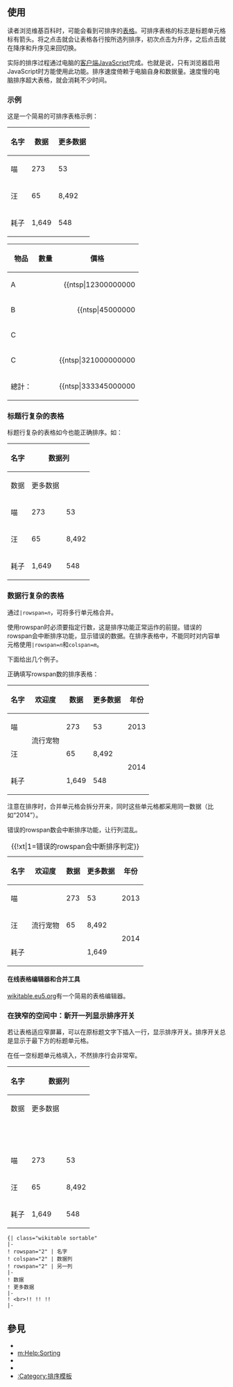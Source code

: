 {{Expand English|time=2017-07-20}}
{{Wikipedia how to|WP:SORT|WP:TABLESORT}}
{{Wiki markup}}
{{TOC limit|3}}
{{noteTA
|G1=IT
|1=zh-cn:通过;zh-tw:透過
}}
== 使用 ==

读者浏览维基百科时，可能会看到可排序的[[Help:表格|表格]]。可排序表格的标志是标题单元格标有箭头。将之点击就会让表格各行按所选列排序，初次点击为升序，之后点击就在降序和升序见来回切换。

实际的排序过程通过电脑的[[客户端JavaScript|客户端JavaScript]]完成。也就是说，只有浏览器启用JavaScript时方能使用此功能。排序速度倚赖于电脑自身和数据量。速度慢的电脑排序超大表格，就会消耗不少时间。

=== 示例 ===

这是一个简易的可排序表格示例：

{| class="wikitable sortable"
|-
! 名字
! 数据
! 更多数据
|-
| 喵
| 273
| 53
|-
| 汪
| 65
| 8,492
|-
| 耗子
| 1,649
| 548
|}

{| class="wikitable sortable"
|-
! 物品
! 數量
! 價格
|-
| A
| style="text-align:right;" | {{nts|1}}
| style="text-align:right;" | {{ntsp|12300000000||$}}
|-
| B
| style="text-align:right;" | {{nts|2}}
| style="text-align:right;" | {{ntsp|45000000||$}}
|-
| C
| style="text-align:right;" | {{nts|1}}
| {{N/A}}
|-
| C
| style="text-align:right;" | {{nts|3}}
| style="text-align:right;" | {{ntsp|321000000000||$}}
|- class="sortbottom" 
! 總計：
! style="text-align:right;" | {{nts|7}}
! style="text-align:right;" | {{ntsp|333345000000||$}}
|}

=== 标题行复杂的表格 ===

标题行复杂的表格如今也能正确排序。如：

{| class="wikitable sortable"
|-
! rowspan="2" | 名字
! colspan="2" | 数据列
! rowspan="2" | 另一列
|-
! 数据
! 更多数据
|-
| 喵
| 273
| 53
| 1
|-
| 汪
| 65
| 8,492
| 2
|-
| 耗子
| 1,649
| 548
| 3
|}

=== 数据行复杂的表格 ===

通过<code>|rowspan=''n''</code>，可将多行单元格合并。

使用rowspan时必须要指定行数，这是排序功能正常运作的前提。错误的rowspan会中断排序功能，显示错误的数据。在排序表格中，不能同时对内容单元格使用<code>|rowspan=''n''</code>和<code> colspan=''m''</code>。

下面给出几个例子。

正确填写rowspan数的排序表格：

{| class="wikitable sortable"
|-
! 名字
! 欢迎度
! 数据
! 更多数据
! 年份
|-
| 喵
| rowspan="2" | 流行宠物
| 273
| 53
| 2013
|-
| 汪
| 65
| 8,492
| rowspan="2" | 2014
|-
| 耗子
|
| 1,649
| 548
|}

注意在排序时，合并单元格会拆分开来，同时这些单元格都采用同一数据（比如“2014”）。

错误的rowspan数会中断排序功能，让行列混乱。

{| class="wikitable sortable"
|+ {{!xt|1=错误的rowspan会中断排序判定}}
|-
! 名字
! 欢迎度
! 数据
! 更多数据
! 年份
|-
| 喵
| rowspan="3" | 流行宠物
| 273
| 53
| 2013
|-
| 汪
| 65
| 8,492
| rowspan="3" | 2014
|-
| 耗子
|
| 1,649
| 548
|}

==== 在线表格编辑器和合并工具 ====

[http://wikitable.eu5.org wikitable.eu5.org]有一个简易的表格编辑器。

=== 在狭窄的空间中：新开一列显示排序开关 ===

若让表格适应窄屏幕，可以在原标题文字下插入一行，显示排序开关。排序开关总是显示于最下方的标题单元格。

在任一空标题单元格填入{{tag|br|s}}，不然排序行会非常窄。

{| class="wikitable sortable"
|-
! rowspan="2" | 名字
! colspan="2" | 数据列
! rowspan="2" | 另一列
|-
! 数据
! 更多数据
|-
! <br>!! !! !!
|-
| 喵
| 273
| 53
| 1
|-
| 汪
| 65
| 8,492
| 2
|-
| 耗子
| 1,649
| 548
| 3
|}

<pre>{| class="wikitable sortable"
|-
! rowspan="2" | 名字
! colspan="2" | 数据列
! rowspan="2" | 另一列
|-
! 数据
! 更多数据
|-
! <br>!! !! !!
|-</pre>

== 參見 ==
* {{tl|Sortname}}
* [[m:Help:Sorting|m:Help:Sorting]]
* {{tsl|en|Help:Collapsing#Sortable tables||Sortable collapsible table}}
* {{tl|dts}}
* [[:Category:排序模板|:Category:排序模板]]